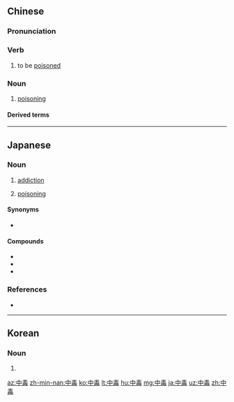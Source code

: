 ==Chinese==
{{zh-forms}}

===Pronunciation===
{{zh-pron
|m=zhòngdú
|c=zung3 duk6
|h=pfs=chung-thu̍k
|mn=tiòng-to̍k
|cat=v,n
}}

===Verb===
{{zh-verb}}

# to be [[poison]]ed
#: {{zh-x|我 '''中{zhòng}毒''' 了！|I've been '''poisoned'''!}}

===Noun===
{{zh-noun}}

# [[poisoning]]

====Derived terms====
{{zh-der|醇類中毒|醇中毒|酒精中毒|鉛中毒|食物中毒|一氧化碳中毒|嗎啡中毒|大麻中毒|工業中毒|氟化物中毒|氯氣中毒|氰中毒|水中毒|汞中毒|溴中毒|瓦斯中毒|藥物中毒|酸中毒|金屬中毒|鎘中毒|鹼中毒}}

----

==Japanese==
{{ja-kanjitab|ちゅう|どく|yomi=on}}

===Noun===
{{ja-noun|ちゅうどく}}

# [[addiction]]
#: {{ja-usex|'''中毒'''になることは考えにくいです。|'''ちゅうどく''' に なる こと は かんがえにくい です。|You're unlikely to become addicted.}}
# [[poisoning]]

====Synonyms====
* {{sense|addiction}} {{ja-r|依存性|いぞんせい}}

====Compounds====
* {{ja-r|食中毒|しょくちゅうどく|gloss=food poisoning}}
* {{ja-r|中毒死|ちゅうどくし|gloss=death by poisoning}}
* {{ja-r|アルコール中毒|アルコール ちゅうどく|gloss=alcoholism}}

===References===
* {{R:Shogakukan}}

----

==Korean==
{{ko-hanjatab|中|毒}}

===Noun===
{{ko-noun|hj|rv=jungdok|hangeul=중독}}

# {{hanja form of|중독|dependence, addiction}}

[[az:中毒]]
[[zh-min-nan:中毒]]
[[ko:中毒]]
[[lt:中毒]]
[[hu:中毒]]
[[mg:中毒]]
[[ja:中毒]]
[[uz:中毒]]
[[zh:中毒]]